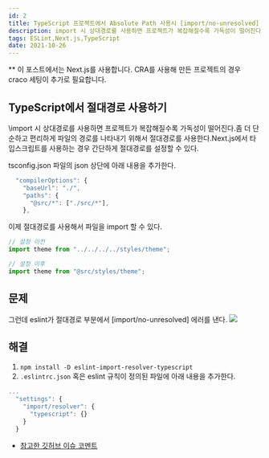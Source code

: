 ```yaml
---
id: 2
title: TypeScript 프로젝트에서 Absolute Path 사용시 [import/no-unresolved] 에러
description: import 시 상대경로를 사용하면 프로젝트가 복잡해질수록 가독성이 떨어진다. 좀 더 단순하고 편리하게 파일의 경로를 나타내기 위해서 절대경로를 사용한다.
tags: ESLint,Next.js,TypeScript
date: 2021-10-26
---
```


** 이 포스트에서는 Next.js를 사용합니다. CRA를 사용해 만든 프로젝트의 경우 craco 세팅이 추가로 필요합니다.
## TypeScript에서 절대경로 사용하기

\import 시 상대경로를 사용하면 프로젝트가 복잡해질수록 가독성이 떨어진다.좀 더 단순하고 편리하게 파일의 경로를 나타내기 위해서 절대경로를 사용한다.Next.js에서 타입스크립트를 사용하는 경우 간단하게 절대경로를 설정할 수 있다.

tsconfig.json 파일의 json 상단에 아래 내용을 추가한다.
```js
  "compilerOptions": {
    "baseUrl": "./",
    "paths": {
      "@src/*": ["./src/*"],
    },
```

이제 절대경로를 사용해서 파일을 import 할 수 있다.
```js
// 설정 이전
import theme from "../../../../styles/theme";

// 설정 이후
import theme from "@src/styles/theme";
```


## 문제

그런데 eslint가 절대경로 부분에서 [import/no-unresolved] 에러를 낸다.
![](https://images.velog.io/images/ooooorobo/post/dd8df93d-64e0-4ceb-94f1-438dcf3f104d/image.png)

## 해결

1. `npm install -D eslint-import-resolver-typescript`
2. `.eslintrc.json` 혹은 eslint 규칙이 정의된 파일에 아래 내용을 추가한다.
```js
...
  "settings": {
    "import/resolver": {
      "typescript": {}
    }
  }
```

- [참고한 깃허브 이슈 코멘트](https://github.com/import-js/eslint-plugin-import/issues/1485#issuecomment-535351922)

